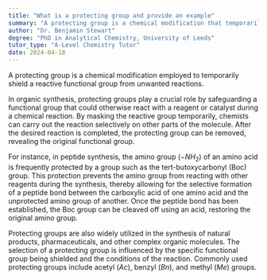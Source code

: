 ```yaml
---
title: "What is a protecting group and provide an example"
summary: "A protecting group is a chemical modification that temporarily shields a reactive functional group, allowing for selective reactions without interference from the masked site."
author: "Dr. Benjamin Stewart"
degree: "PhD in Analytical Chemistry, University of Leeds"
tutor_type: "A-Level Chemistry Tutor"
date: 2024-04-18
---
```


A protecting group is a chemical modification employed to temporarily shield a reactive functional group from unwanted reactions.

In organic synthesis, protecting groups play a crucial role by safeguarding a functional group that could otherwise react with a reagent or catalyst during a chemical reaction. By masking the reactive group temporarily, chemists can carry out the reaction selectively on other parts of the molecule. After the desired reaction is completed, the protecting group can be removed, revealing the original functional group.

For instance, in peptide synthesis, the amino group ($-NH_2$) of an amino acid is frequently protected by a group such as the tert-butoxycarbonyl (Boc) group. This protection prevents the amino group from reacting with other reagents during the synthesis, thereby allowing for the selective formation of a peptide bond between the carboxylic acid of one amino acid and the unprotected amino group of another. Once the peptide bond has been established, the Boc group can be cleaved off using an acid, restoring the original amino group.

Protecting groups are also widely utilized in the synthesis of natural products, pharmaceuticals, and other complex organic molecules. The selection of a protecting group is influenced by the specific functional group being shielded and the conditions of the reaction. Commonly used protecting groups include acetyl ($Ac$), benzyl ($Bn$), and methyl ($Me$) groups.
    
